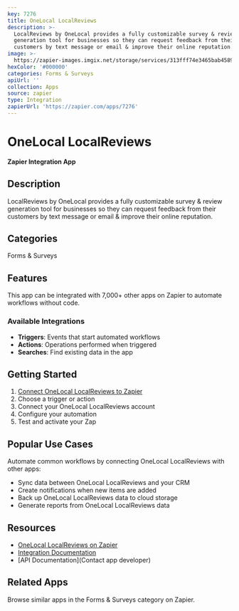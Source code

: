 ```yaml
---
key: 7276
title: OneLocal LocalReviews
description: >-
  LocalReviews by OneLocal provides a fully customizable survey & review
  generation tool for businesses so they can request feedback from their
  customers by text message or email & improve their online reputation.
image: >-
  https://zapier-images.imgix.net/storage/services/313fff74e3465bab45897f37ba7d3106_3.png?auto=format%2Ccompress&ixlib=python-3.0.0&q=50
hexColor: '#000000'
categories: Forms & Surveys
apiUrl: ''
collection: Apps
source: zapier
type: Integration
zapierUrl: 'https://zapier.com/apps/7276'
---
```

# OneLocal LocalReviews

**Zapier Integration App**

## Description

LocalReviews by OneLocal provides a fully customizable survey & review generation tool for businesses so they can request feedback from their customers by text message or email & improve their online reputation.

## Categories

Forms & Surveys

## Features

This app can be integrated with 7,000+ other apps on Zapier to automate workflows without code.

### Available Integrations

- **Triggers**: Events that start automated workflows
- **Actions**: Operations performed when triggered
- **Searches**: Find existing data in the app

## Getting Started

1. [Connect OneLocal LocalReviews to Zapier](https://zapier.com/apps/7276)
2. Choose a trigger or action
3. Connect your OneLocal LocalReviews account
4. Configure your automation
5. Test and activate your Zap

## Popular Use Cases

Automate common workflows by connecting OneLocal LocalReviews with other apps:

- Sync data between OneLocal LocalReviews and your CRM
- Create notifications when new items are added
- Back up OneLocal LocalReviews data to cloud storage
- Generate reports from OneLocal LocalReviews data

## Resources

- [OneLocal LocalReviews on Zapier](https://zapier.com/apps/7276)
- [Integration Documentation](https://zapier.com/apps/7276/integrations)
- [API Documentation](Contact app developer)

## Related Apps

Browse similar apps in the Forms & Surveys category on Zapier.
